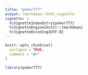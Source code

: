 ```yaml
---
title: "poker777"
output: rmarkdown::html_vignette
vignette: >
  %\VignetteIndexEntry{poker777}
  %\VignetteEngine{knitr::rmarkdown}
  %\VignetteEncoding{UTF-8}
---
```


```r
knitr::opts_chunk$set(
  collapse = TRUE,
  comment = "#>"
)
```

```r
library(poker777)
```

